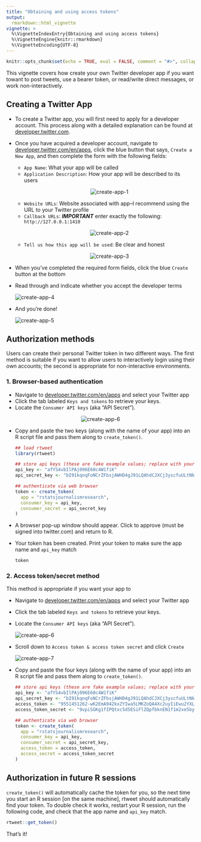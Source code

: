 ```yaml
---
title: "Obtaining and using access tokens"
output:
  rmarkdown::html_vignette
vignette: >
  %\VignetteIndexEntry{Obtaining and using access tokens}
  %\VignetteEngine{knitr::rmarkdown}
  %\VignetteEncoding{UTF-8}
---
```


```r
knitr::opts_chunk$set(echo = TRUE, eval = FALSE, comment = "#>", collapse = TRUE)
```

This vignette covers how create your own Twitter developer app if you want towant to post tweets, use a bearer token, or read/write direct messages, or work non-interactively. 

## Creating a Twitter App

- To create a Twitter app, you will first need to apply for a developer account. This process along with a detailed explanation can be found at [developer.twitter.com](https://developer.twitter.com).

- Once you have acquired a developer account, navigate to [developer.twitter.com/en/apps](https://developer.twitter.com/en/apps/), click the blue button that says, `Create a New App`, and then complete the form with the following fields:
   + `App Name`: What your app will be called
   + `Application Description`: How your app will be described to its users
   <p align="center"><img src="files/create-app-1.png" alt="create-app-1"></p>
   + `Website URLs`: Website associated with app–I recommend using the URL to your Twitter profile
   + `Callback URLs`: ***IMPORTANT*** enter exactly the following: `http://127.0.0.1:1410`
   <p align="center"><img src="files/create-app-2.png" alt="create-app-2"></p>
   + `Tell us how this app will be used`: Be clear and honest
   <p align="center"><img src="files/create-app-3.png" alt="create-app-3"></p>
- When you've completed the required form fields, click the blue `Create` button at the bottom
- Read through and indicate whether you accept the developer terms
   <p align="center"><img src="files/create-app-4.png" alt="create-app-4"></p>
- And you're done!
   <p align="center"><img src="files/create-app-5.png" alt="create-app-5"></p>

## Authorization methods

Users can create their personal Twitter token in two different ways. The first method is suitable if you want to allow users to interactively login using their own accounts; the second is appropriate for non-interactive environments.

### 1. Browser-based authentication

- Navigate to [developer.twitter.com/en/apps](https://developer.twitter.com/en/apps) and select your Twitter app
- Click the tab labeled `Keys and tokens` to retrieve your keys.
- Locate the `Consumer API keys` (aka "API Secret").

<p align="center"><img src="files/create-app-6.png" alt="create-app-6"></p>

- Copy and paste the two keys (along with the name of your app) into an R script file and pass them along to `create_token()`.
  
  ```r
  ## load rtweet
  library(rtweet)
  
  ## store api keys (these are fake example values; replace with your own keys)
  api_key <- "afYS4vbIlPAj096E60c4W1fiK"
  api_secret_key <- "bI91kqnqFoNCrZFbsjAWHD4gJ91LQAhdCJXCj3yscfuULtNkuu"
  
  ## authenticate via web browser
  token <- create_token(
    app = "rstatsjournalismresearch",
    consumer_key = api_key,
    consumer_secret = api_secret_key
  )
  ```

- A browser pop-up window should appear. Click to approve (must be signed into twitter.com) and return to R.

- Your token has been created. Print your token to make sure the app name and `api_key` match
  
  ```r
  token
  ```

### 2. Access token/secret method

This method is appropriate if you want your app to 

- Navigate to [developer.twitter.com/en/apps](https://developer.twitter.com/en/apps) and select your Twitter app
- Click the tab labeled `Keys and tokens` to retrieve your keys.
- Locate the `Consumer API keys` (aka "API Secret").

  <p align="center"><img src="files/create-app-6.png" alt="create-app-6"></p>

- Scroll down to `Access token & access token secret` and click `Create`

  <p align="center"><img src="files/create-app-7.png" alt="create-app-7"></p>

- Copy and paste the four keys (along with the name of your app) into an R script file and pass them along to `create_token()`.
  
  ```r
  ## store api keys (these are fake example values; replace with your own keys)
  api_key <- "afYS4vbIlPAj096E60c4W1fiK"
  api_secret_key <- "bI91kqnqFoNCrZFbsjAWHD4gJ91LQAhdCJXCj3yscfuULtNkuu"
  access_token <- "9551451262-wK2EmA942kxZYIwa5LMKZoQA4Xc2uyIiEwu2YXL"
  access_token_secret <- "9vpiSGKg1fIPQtxc5d5ESiFlZQpfbknEN1f1m2xe5byw7"
  
  ## authenticate via web browser
  token <- create_token(
    app = "rstatsjournalismresearch",
    consumer_key = api_key,
    consumer_secret = api_secret_key,
    access_token = access_token,
    access_secret = access_token_secret
  )
  ```

## Authorization in future R sessions

`create_token()` will automatically cache the token for you, so the next time you start an R session [on the same machine], rtweet should automatically find your token. To double check it works, restart your R session, run the following code, and check that the app name and `api_key` match.

```r
rtweet::get_token()
```

That's it!
